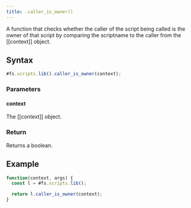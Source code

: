 ```yaml
---
title: .caller_is_owner()
---
```


A function that checks whether the caller of the script being called is the owner of that script by comparing the scriptname to the caller from the [[context]] object.

## Syntax

```js
#fs.scripts.lib().caller_is_owner(context);
```

### Parameters

#### context

The [[context]] object.

### Return

Returns a boolean.

## Example

```js
function(context, args) {
  const l = #fs.scripts.lib();

  return l.caller_is_owner(context);
}
```
